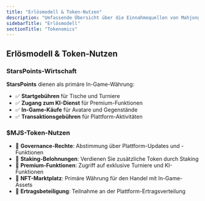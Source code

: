 ```yaml
---
title: "Erlösmodell & Token-Nutzen"
description: "Umfassende Übersicht über die Einnahmequellen von Mahjong Stars, die StarsPoints-Wirtschaft und das Nutzrahmenwerk des $MJS-Tokens"
sidebarTitle: "Erlösmodell"
sectionTitle: "Tokenomics"
---
```



## Erlösmodell & Token-Nutzen

### StarsPoints-Wirtschaft
**StarsPoints** dienen als primäre In-Game-Währung:
- ✅ **Startgebühren** für Tische und Turniere
- ✅ **Zugang zum KI-Dienst** für Premium-Funktionen
- ✅ **In-Game-Käufe** für Avatare und Gegenstände
- ✅ **Transaktionsgebühren** für Plattform-Aktivitäten

### $MJS-Token-Nutzen
- 🎯 **Governance-Rechte**: Abstimmung über Plattform-Updates und -Funktionen
- 🎯 **Staking-Belohnungen**: Verdienen Sie zusätzliche Token durch Staking
- 🎯 **Premium-Funktionen**: Zugriff auf exklusive Turniere und KI-Funktionen
- 🎯 **NFT-Marktplatz**: Primäre Währung für den Handel mit In-Game-Assets
- 🎯 **Ertragsbeteiligung**: Teilnahme an der Plattform-Ertragsverteilung